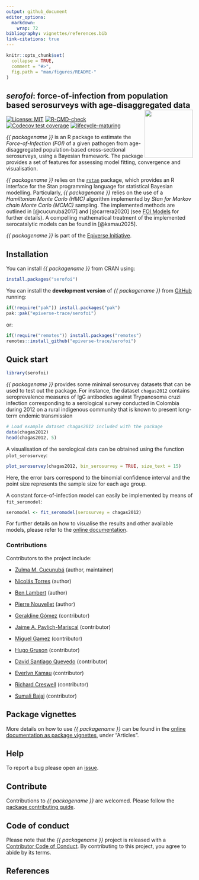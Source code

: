 ```yaml
---
output: github_document
editor_options: 
  markdown: 
    wrap: 72
bibliography: vignettes/references.bib
link-citations: true
---
```


```r
knitr::opts_chunk$set(
  collapse = TRUE,
  comment = "#>",
  fig.path = "man/figures/README-"
)
```

## *serofoi*: force-of-infection from population based serosurveys with age-disaggregated data <img src="man/figures/logo.png" align="right" width="130"/>

<!-- badges: start -->

[![License:
MIT](https://img.shields.io/badge/License-MIT-yellow.svg)](https://opensource.org/licenses/MIT)
[![R-CMD-check](https://github.com/epiverse-trace/serofoi/actions/workflows/R-CMD-check.yaml/badge.svg)](https://github.com/epiverse-trace/serofoi/actions/workflows/R-CMD-check.yaml)
[![Codecov test
coverage](https://codecov.io/gh/epiverse-trace/serofoi/branch/dev/graph/badge.svg)](https://app.codecov.io/gh/epiverse-trace/serofoi/tree/dev/R?displayType=list)
[![lifecycle-maturing](https://raw.githubusercontent.com/reconverse/reconverse.github.io/master/images/badge-maturing.svg)](https://www.reconverse.org/lifecycle.html#maturing)

<!-- badges: end -->

_{{ packagename }}_ is an R package to estimate the *Force-of-Infection (FOI)* of a given pathogen from age-disaggregated population-based cross-sectional serosurveys, using a Bayesian framework. The package provides a set of features for assessing model fitting, convergence and visualisation. 

_{{ packagename }}_ relies on the [`rstan`](https://mc-stan.org/users/interfaces/rstan) package, which provides an R interface for the Stan programming language for statistical Bayesian modelling. Particularly, _{{ packagename }}_ relies on the use of a *Hamiltonian Monte Carlo (HMC)* algorithm implemented by *Stan for Markov chain Monte Carlo (MCMC)* sampling. The implemented methods are outlined in [@cucunubá2017] and [@carrera2020] (see [FOI Models](https://epiverse-trace.github.io/serofoi/articles/foi_models.html) for further details). A compelling mathematical treatment of the implemented serocatalytic models can be found in [@kamau2025].

_{{ packagename }}_ is part of the [Epiverse Initiative](https://data.org/initiatives/epiverse/).

## Installation

You can install _{{ packagename }}_ from CRAN using:

```r
install.packages("serofoi")
```

You can install the **development version** of _{{ packagename }}_ from [GitHub](https://github.com/epiverse-trace/serofoi) running:

```r
if(!require("pak")) install.packages("pak")
pak::pak("epiverse-trace/serofoi")
```
or:
```r
if(!require("remotes")) install.packages("remotes")
remotes::install_github("epiverse-trace/serofoi")
```
## Quick start

```r
library(serofoi)
```

_{{ packagename }}_ provides some minimal serosurvey datasets that can be used to test out the package. For instance, the dataset `chagas2012` contains seroprevalence measures of IgG antibodies against Trypanosoma cruzi infection corresponding to a serological survey conducted in Colombia during 2012 on a rural indigenous community that is known to present long-term endemic transmission 

```r
# Load example dataset chagas2012 included with the package
data(chagas2012)
head(chagas2012, 5)
```

A visualisation of the serological data can be obtained using the function `plot_serosurvey`:

```r
plot_serosurvey(chagas2012, bin_serosurvey = TRUE, size_text = 15)
```
Here, the error bars correspond to the binomial confidence interval and the point size represents the sample size for each age group.

A constant force-of-infection model can easily be implemented by means of `fit_seromodel`:

```r
seromodel <- fit_seromodel(serosurvey = chagas2012)
```

For further details on how to visualise the results and other available models, please refer to the [online documentation](https://epiverse-trace.github.io/serofoi/).

### Contributions

Contributors to the project include:

-   [Zulma M. Cucunubá](https://github.com/zmcucunuba) (author,
    maintainer)

-   [Nicolás Torres](https://github.com/ntorresd) (author)

-   [Ben Lambert](https://ben-lambert.com/about/) (author)

-   [Pierre Nouvellet](https://github.com/pnouvellet) (author)

-   [Geraldine Gómez](https://github.com/megamezl) (contributor)

-   [Jaime A. Pavlich-Mariscal](https://github.com/jpavlich) (contributor)

-   [Miguel Gamez](https://github.com/megamezl) (contributor)

-   [Hugo Gruson](https://github.com/Bisaloo) (contributor)

-   [David Santiago Quevedo](https://github.com/davidsantiagoquevedo) (contributor)

-   [Everlyn Kamau](https://github.com/ekamau) (contributor)

-   [Richard Creswell](https://github.com/rccreswell) (contributor)

-   [Sumali Bajaj](https://github.com/sumalibajaj) (contributor)


## Package vignettes

More details on how to use _{{ packagename }}_ can be found in the [online documentation as package vignettes](https://epiverse-trace.github.io/{{ packagename }}/), under "Articles".

## Help

To report a bug please open an [issue](https://github.com/{{ gh_repo }}/issues/new/choose).

## Contribute

Contributions to _{{ packagename }}_ are welcomed. Please follow the [package contributing guide](https://github.com/{{ gh_repo }}/blob/main/.github/CONTRIBUTING.md).

## Code of conduct

Please note that the _{{ packagename }}_ project is released with a [Contributor Code of Conduct](https://github.com/epiverse-trace/.github/blob/main/CODE_OF_CONDUCT.md). By contributing to this project, you agree to abide by its terms.

## References
